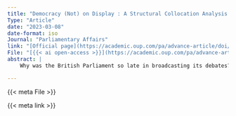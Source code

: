 ```yaml
---
title: "Democracy (Not) on Display : A Structural Collocation Analysis of the Mother of All Parliaments' Reluctance to Broadcast Herself"
Type: "Article"
date: "2023-03-08"
date-format: iso
Journal: "Parliamentary Affairs"
link: "[Official page](https://academic.oup.com/pa/advance-article/doi/10.1093/pa/gsad002/7072743)"
File: "[{{< ai open-access >}}](https://academic.oup.com/pa/advance-article-pdf/doi/10.1093/pa/gsad002/50412826/gsad002.pdf)"
abstract: |
    Why was the British Parliament so late in broadcasting its debates? Scholars have made recommendations on parliamentary communication, analysed its effects, and described the debates and arguments on broadcasting parliament. But who was making these arguments, and what role did parliamentarians’ identities play in these debates? We show the crucial role that partisanship—but also the distinctions between government and opposition, senior and junior, and urban and rural MPs—played in Westminster’s debates on broadcasting itself. We do so by applying our new method of ‘structural collocation analysis’ to all 3965 debate utterances on broadcasting parliament between 1935 and 2014—rather than merely the eleven official debates on broadcasting parliament studied thus far—comparing utterances by subgroups of MPs using metadata that we added to the digitised proceedings. We focus on issue ownership, discursive differences and MPs’ reflections on broadcasting parliament.

---
```


{{< meta File >}}

{{< meta link >}}
